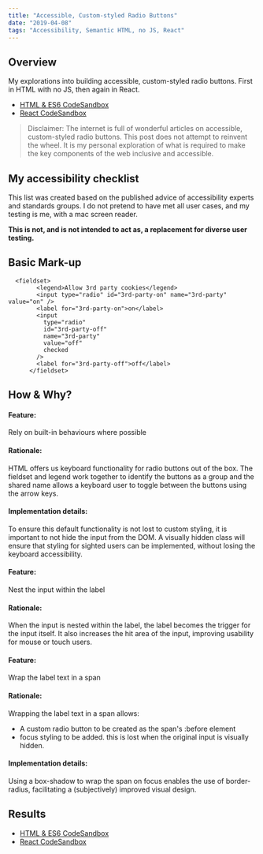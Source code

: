 ```yaml
---
title: "Accessible, Custom-styled Radio Buttons"
date: "2019-04-08"
tags: "Accessibility, Semantic HTML, no JS, React"
---
```



## Overview
<BodyText>
My explorations into building accessible, custom-styled radio buttons. First in HTML with no JS, then again in React.
</BodyText>  

- [HTML & ES6 CodeSandbox](https://codesandbox.io/s/accessible-styled-radio-buttons-no-js-beln1)
- [React CodeSandbox](https://codesandbox.io/s/accessible-custom-styled-radio-buttons-react-xqktr)

> Disclaimer: The internet is full of wonderful articles on accessible, custom-styled radio buttons. This post does not attempt to reinvent the wheel. It is my personal exploration of what is required to make the key components of the web inclusive and accessible.

## My accessibility checklist

This list was created based on the published advice of accessibility experts and standards groups. I do not pretend to have met all user cases, and my testing is me, with a mac screen reader.

**This is not, and is not intended to act as, a replacement for diverse user testing.**

<A11yChecklist />

## Basic Mark-up

```
  <fieldset>
        <legend>Allow 3rd party cookies</legend>
        <input type="radio" id="3rd-party-on" name="3rd-party" value="on" />
        <label for="3rd-party-on">on</label>
        <input
          type="radio"
          id="3rd-party-off"
          name="3rd-party"
          value="off"
          checked
        />
        <label for="3rd-party-off">off</label>
      </fieldset>
```

## How & Why?

<Accordion>
  <div title="Signalling functionality for keyboard users #1">
    <h4>Feature:</h4>
    <p>Rely on built-in behaviours where possible</p>
    <h4>Rationale:</h4>
    <p>
     HTML offers us keyboard functionality for radio buttons out of the box. The fieldset and legend work together to identify the buttons as a group and the shared name allows a keyboard user to toggle between the buttons using the arrow keys.  
    </p>
    <h4>Implementation details:</h4>
    <p>To ensure this default functionality is not lost to custom styling, it is important to not hide the input from the DOM. A visually hidden class will ensure that styling for sighted users can be implemented, without losing the keyboard accessibility. 
</p>
  </div>
  <div title="Signalling functionality for keyboard users #2">
    <h4>Feature:</h4>
    <p>
      Nest the input within the label 
    </p>
    <h4>Rationale:</h4>
    <p>
      When the input is nested within the label, the label becomes the trigger for the input itself. It also increases the hit area of the input, improving usability for mouse or touch users. 
    </p>
  </div>
  <div title="Signalling functionality to sighted users #1">
    <h4>Feature:</h4>
    <p>
      Wrap the label text in a span 
    </p>
    <h4>Rationale:</h4>
    <p>
      Wrapping the label text in a span allows:
      <ul>
        <li> A custom radio button to be created as the span's :before element</li>
       <li>focus styling to be added. this is lost when the original input is visually hidden.</li>
      </ul>
    </p>
    <h4>Implementation details:</h4>
   <p>Using a box-shadow to wrap the span on focus enables the use of border-radius, facilitating a (subjectively) improved visual design.</p>
  </div>
</Accordion>

## Results

- [HTML & ES6 CodeSandbox](https://codesandbox.io/s/accessible-styled-radio-buttons-no-js-beln1)
- [React CodeSandbox](https://codesandbox.io/s/accessible-custom-styled-radio-buttons-react-xqktr)
